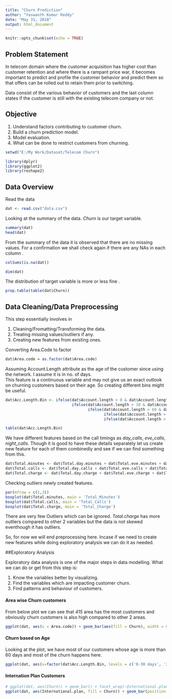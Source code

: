 ---
title: "Churn Prediction"
author: "Yaswanth Kumar Reddy"
date: "May 31, 2018"
output: html_document
---

```{r setup, include=FALSE}
knitr::opts_chunk$set(echo = TRUE)
```

## Problem Statement

In telecom domain where the customer acquisition has higher cost than customer retention and where there is a rampant price war, it becomes important to predict and profile the customer behavior and predict them so that offers can be rolled out to retain them prior to switching.
 
Data consist of the various behavior of customers and the last column states if the customer is still with the existing telecom company or not.

## Objective

1. Understand factors contributing to customer churn.
2. Build a churn prediction model.
3. Model evaluation.
4. What can be done to restrict customers from churning.

```{r eval=FALSE, echo=FALSE}
setwd("E:/My Work/Dataset/Telecom Churn")
```

```{r message=FALSE}
library(dplyr)
library(ggplot2)
library(reshape2)
```

## Data Overview

Read the data

```{r}
dat <- read.csv("data.csv")
```

Looking at the summary of the data. *Churn* is our target variable.

```{r eval=FALSE}
summary(dat)
head(dat)
```

From the summary of the data it is observed that there are no missing values. For a confirmation we shall check again if there are any NAs in each column .

```{r}
colSums(is.na(dat))
```

```{r}
dim(dat)
```

The distribution of target variable is more or less fine .

```{r}
prop.table(table(dat$Churn))
```

## Data Cleaning/Data Preprocessing

This step essentially involves in 

1. Cleaning/Fromatting/Transforming the data.
2. Treating missing values/outliers if any.
3. Creating new features from existing ones.

Converting Area.Code to factor
```{r}
dat$Area.code = as.factor(dat$Area.code)
```

Assuming Account.Length attribute as the age of the customer since using the network. I assume it is in no. of days.  
This feature is a continuous variable and may not give us an exact outlook on churning customers based on their age. So creating different bins might be useful.

```{r}
dat$Acc.Length.Bin <- ifelse(dat$Account.length > 0 & dat$Account.length <= 30, '0-30 days',
                             ifelse(dat$Account.length > 30 & dat$Account.length <= 60, '30-60 days',
                                    ifelse(dat$Account.length > 60 & dat$Account.length <= 90, '60-90 days',
                                           ifelse(dat$Account.length > 90 & dat$Account.length <= 120, '90-120 days',
                                           ifelse(dat$Account.length > 120 & dat$Account.length <= 180, '120-180 days','>180 days')))))

table(dat$Acc.Length.Bin)
```

We have different features based on the call timings as *day_calls*, *eve_calls*, *night_calls*. Though it is good to have these details separately let us create new feature for each of them combinedly and see if we can find something from this.

```{r}
dat$Total.minutes <- dat$Total.day.minutes + dat$Total.eve.minutes + dat$Total.night.minutes
dat$Total.calls <- dat$Total.day.calls + dat$Total.eve.calls + dat$Total.night.calls
dat$Total.charge <- dat$Total.day.charge + dat$Total.eve.charge + dat$Total.night.charge
```

Checking outliers newly created features.

```{r echo=FALSE}
par(mfrow = c(1,3))
boxplot(dat$Total.minutes, main = 'Total_Minutes')
boxplot(dat$Total.calls, main = 'Total_Calls')
boxplot(dat$Total.charge, main = 'Total_Charge')
```

There are very few Outliers which can be ignored. *Total.charge* has more outliers compared to other 2 variables but the data is not skewed eventhough it has outliers.

So, for now we will end preprocessing here. Incase if we need to create new features while doing exploratory analysis we can do it as needed.

##Exploratory Analysis

Exploratory data analysis is one of the major steps in data modelling. What we can do or get from this step is:

1. Know the variables better by visualizing.
2. Find the variables which are impacting customer churn.
3. Find patterns and behaviour of customers.

#### Area wise Churn customers

From below plot we can see that *415* area has the most customers and obviously churn customers is also high compared to other 2 areas.

```{r echo=FALSE}
ggplot(dat, aes(x = Area.code)) + geom_bar(aes(fill = Churn), width = 0.4) + labs(title = "Area wise Churn") + theme(plot.title = element_text(hjust = 0.5))
```

#### Churn based on Age

Looking at the plot, we have most of our customers whose age is more than 60 days and most of the churn happens here.

```{r echo=FALSE}
ggplot(dat, aes(x=factor(dat$Acc.Length.Bin, levels = c('0-30 days', '30-60 days','60-90 days','90-120 days', '120-180 days','>180 days')))) + geom_bar(aes(fill = Churn),width = 0.4) + labs(title = 'Churn based on Age on Network', x = 'Age on Network') + theme(plot.title = element_text(hjust = 0.5))
```

#### Internation Plan Customers


```{r}
# ggplot(dat, aes(Churn)) + geom_bar() + facet_wrap(~International.plan, scales = 'free')
ggplot(dat, aes(International.plan, fill = Churn)) + geom_bar(position = "fill", width = 0.4)

```

















